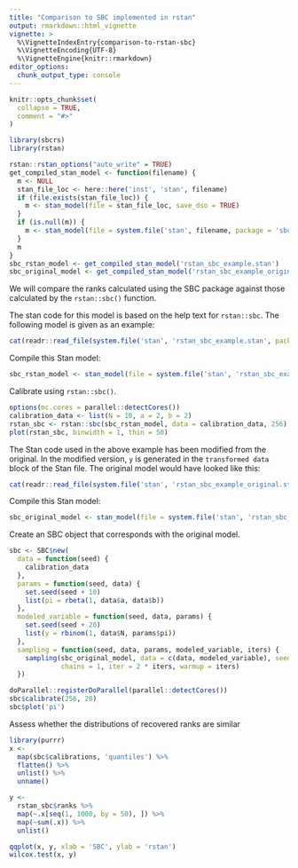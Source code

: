 ```yaml
---
title: "Comparison to SBC implemented in rstan"
output: rmarkdown::html_vignette
vignette: >
  %\VignetteIndexEntry{comparison-to-rstan-sbc}
  %\VignetteEncoding{UTF-8}
  %\VignetteEngine{knitr::rmarkdown}
editor_options: 
  chunk_output_type: console
---
```


```r
knitr::opts_chunk$set(
  collapse = TRUE,
  comment = "#>"
)
```


```r
library(sbcrs)
library(rstan)
```


```r
rstan::rstan_options("auto_write" = TRUE)
get_compiled_stan_model <- function(filename) {
  m <- NULL
  stan_file_loc <- here::here('inst', 'stan', filename)
  if (file.exists(stan_file_loc)) {
    m <- stan_model(file = stan_file_loc, save_dso = TRUE)
  }
  if (is.null(m)) {
    m <- stan_model(file = system.file('stan', filename, package = 'sbcrs'))
  }
  m
}
sbc_rstan_model <- get_compiled_stan_model('rstan_sbc_example.stan')
sbc_original_model <- get_compiled_stan_model('rstan_sbc_example_original.stan')
```

We will compare the ranks calculated using the SBC package against those calculated by the `rstan::sbc()` function. 

The stan code for this model is based on the help text for `rstan::sbc`. The following model is given as an example:

```r
cat(readr::read_file(system.file('stan', 'rstan_sbc_example.stan', package = 'sbcrs')))
```

Compile this Stan model:

```r
sbc_rstan_model <- stan_model(file = system.file('stan', 'rstan_sbc_example.stan', package = 'sbcrs'))
```

Calibrate using `rstan::sbc()`.

```r
options(mc.cores = parallel::detectCores())
calibration_data <- list(N = 10, a = 2, b = 2)
rstan_sbc <- rstan::sbc(sbc_rstan_model, data = calibration_data, 256)
plot(rstan_sbc, binwidth = 1, thin = 50)
```

The Stan code used in the above example has been modified from the original. In the modified version, `y` is generated  in the `transformed data` block of the Stan file. The original model would have looked like this:

```r
cat(readr::read_file(system.file('stan', 'rstan_sbc_example_original.stan', package = 'sbcrs')))
```

Compile this Stan model:

```r
sbc_original_model <- stan_model(file = system.file('stan', 'rstan_sbc_example_original.stan', package = 'sbcrs'))
```

Create an SBC object that corresponds with the original model.

```r
sbc <- SBC$new(
  data = function(seed) {
    calibration_data
  },
  params = function(seed, data) {
    set.seed(seed + 10)
    list(pi = rbeta(1, data$a, data$b))
  },
  modeled_variable = function(seed, data, params) {
    set.seed(seed + 20)
    list(y = rbinom(1, data$N, params$pi))
  },
  sampling = function(seed, data, params, modeled_variable, iters) {
    sampling(sbc_original_model, data = c(data, modeled_variable), seed = seed,
             chains = 1, iter = 2 * iters, warmup = iters)
  })
```

```r
doParallel::registerDoParallel(parallel::detectCores())
sbc$calibrate(256, 20)
sbc$plot('pi')
```


Assess whether the distributions of recovered ranks are similar

```r
library(purrr)
x <- 
  map(sbc$calibrations, 'quantiles') %>%
  flatten() %>%
  unlist() %>%
  unname()

y <- 
  rstan_sbc$ranks %>%
  map(~.x[seq(1, 1000, by = 50), ]) %>%
  map(~sum(.x)) %>%
  unlist()

qqplot(x, y, xlab = 'SBC', ylab = 'rstan')
wilcox.test(x, y)
```


